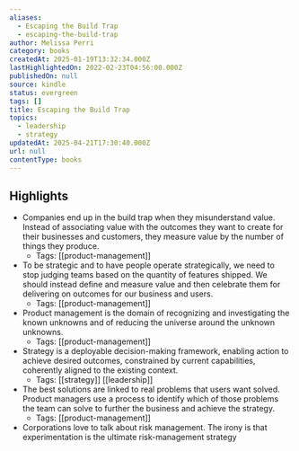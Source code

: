 ```yaml
---
aliases:
  - Escaping the Build Trap
  - escaping-the-build-trap
author: Melissa Perri
category: books
createdAt: 2025-01-19T13:32:34.000Z
lastHighlightedOn: 2022-02-23T04:56:00.000Z
publishedOn: null
source: kindle
status: evergreen
tags: []
title: Escaping the Build Trap
topics:
  - leadership
  - strategy
updatedAt: 2025-04-21T17:30:40.000Z
url: null
contentType: books
---
```

## Highlights

- Companies end up in the build trap when they misunderstand value. Instead of associating value with the outcomes they want to create for their businesses and customers, they measure value by the number of things they produce.
  - Tags: [[product-management]]
- To be strategic and to have people operate strategically, we need to stop judging teams based on the quantity of features shipped. We should instead define and measure value and then celebrate them for delivering on outcomes for our business and users.
  - Tags: [[product-management]]
- Product management is the domain of recognizing and investigating the known unknowns and of reducing the universe around the unknown unknowns.
  - Tags: [[product-management]]
- Strategy is a deployable decision-making framework, enabling action to achieve desired outcomes, constrained by current capabilities, coherently aligned to the existing context.
  - Tags: [[strategy]] [[leadership]]
- The best solutions are linked to real problems that users want solved. Product managers use a process to identify which of those problems the team can solve to further the business and achieve the strategy.
  - Tags: [[product-management]]
- Corporations love to talk about risk management. The irony is that experimentation is the ultimate risk-management strategy
